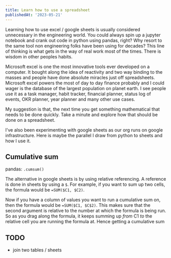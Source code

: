 ```yaml
---
title: Learn how to use a spreadsheet
publishedAt: '2023-05-21'
---
```


Learning how to use excel / google sheets is usually considered unnecessary in the engineering world. You could always spin up a jupyter notebook and crank out code in python using pandas, right? Why resort to the same tool non engineering folks have been using for decades? This line of thinking is what gets in the way of real work most of the times. There is wisdom in other peoples habits.

Microsoft excel is one the most innovative tools ever developed on a computer. It bought along the idea of reactivity and two way binding to the masses and people have done absolute miracles just off spreadsheets. Microsoft excel powers the most of day to day finance probably and I could wager is the database of the largest population on planet earth. I see people use it as a task manager, habit tracker, financial planner, status log of events, OKR planner, year planner and many other use cases.

My suggestion is that, the next time you get something mathematical that needs to be done quickly. Take a minute and explore how that should be done on a spreadsheet.

I've also been experimenting with google sheets as our org runs on google infrastructure. Here is maybe the parallel I draw from python to sheets and how I use it.

## Cumulative sum

pandas: `.cumsum()`

The alternative in google sheets is by using relative referencing. A reference is done in sheets by using a `$`. For example, if you want to sum up two cells, the formula would be `=SUM($C1, $C2)`.

Now if you have a column of values you want to run a cumulative sum on, then the formula would be `=SUM($C1, $C$2)`. This makes sure that the second argument is relative to the number at which the formula is being run. So as you drag along the formula, it keeps summing up _from_ C1 _to_ the relative cell you are running the formula at. Hence getting a cumulative sum

## TODO

-   join two tables / sheets
